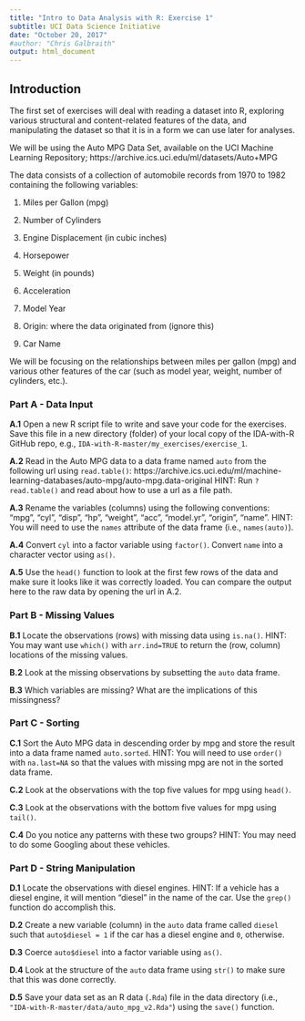 ```yaml
---
title: "Intro to Data Analysis with R: Exercise 1"
subtitle: UCI Data Science Initiative
date: "October 20, 2017"
#author: "Chris Galbraith"
output: html_document
---
```


## Introduction

The first set of exercises will deal with reading a dataset into R, exploring various structural and content-related features of the data, and manipulating the dataset so that it is in a form we can use later for analyses. 

We will be using the Auto MPG Data Set, available on the UCI Machine Learning Repository; https://archive.ics.uci.edu/ml/datasets/Auto+MPG

The data consists of a collection of automobile records from 1970 to 1982 containing the following variables:

1. Miles per Gallon (mpg) 

2. Number of Cylinders

3. Engine Displacement (in cubic inches)

4. Horsepower

5. Weight (in pounds) 

6. Acceleration

7. Model Year

8. Origin: where the data originated from (ignore this)

9. Car Name

We will be focusing on the relationships between miles per gallon (mpg) and various other features of the car (such as model year, weight, number of cylinders, etc.). 


### Part A - Data Input
**A.1** Open a new R script file to write and save your code for the exercises. Save this file in a new directory (folder) of your local copy of the IDA-with-R GitHub repo, e.g., ```IDA-with-R-master/my_exercises/exercise_1```.

**A.2** Read in the Auto MPG data to a data frame named ```auto``` from the following url using ```read.table()```:  https://archive.ics.uci.edu/ml/machine-learning-databases/auto-mpg/auto-mpg.data-original HINT: Run ```?read.table()``` and read about how to use a url as a file path.

**A.3** Rename the variables (columns) using the following conventions: "mpg", "cyl", "disp", "hp", "weight", "acc", "model.yr", "origin", "name". HINT: You will need to use the ```names``` attribute of the data frame (i.e., ```names(auto)```).

**A.4** Convert ```cyl``` into a factor variable using ```factor()```. Convert ```name``` into a character vector using ```as()```.

**A.5** Use the ```head()``` function to look at the first few rows of the data and make sure it looks like it was correctly loaded. You can compare the output here to the raw data by opening the url in A.2.


### Part B - Missing Values
**B.1** Locate the observations (rows) with missing data using ```is.na()```. HINT: You may want use ```which()``` with ```arr.ind=TRUE``` to return the (row, column) locations of the missing values.

**B.2** Look at the missing observations by subsetting the ```auto``` data frame.

**B.3** Which variables are missing? What are the implications of this missingness? 


### Part C - Sorting
**C.1** Sort the Auto MPG data in descending order by mpg and store the result into a data frame named ```auto.sorted```. HINT: You will need to use ```order()``` with ```na.last=NA``` so that the values with missing mpg are not in the sorted data frame.

**C.2** Look at the observations with the top five values for mpg using ```head()```. 

**C.3** Look at the observations with the bottom five values for mpg using ```tail()```.

**C.4** Do you notice any patterns with these two groups? HINT: You may need to do some Googling about these vehicles. 


### Part D - String Manipulation
**D.1** Locate the observations with diesel engines. HINT: If a vehicle has a diesel engine, it will mention "diesel" in the name of the car. Use the ```grep()``` function do accomplish this.

**D.2** Create a new variable (column) in the ```auto``` data frame called ```diesel``` such that ```auto$diesel = 1``` if the car has a diesel engine and ```0```, otherwise.

**D.3** Coerce ```auto$diesel``` into a factor variable using ```as()```.

**D.4** Look at the structure of the ```auto``` data frame using ```str()``` to make sure that this was done correctly.

**D.5** Save your data set as an R data (```.Rda```) file in the data directory (i.e.,  ```"IDA-with-R-master/data/auto_mpg_v2.Rda"```) using the ```save()``` function.
